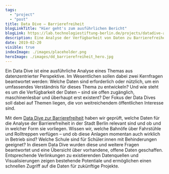 ```yaml
---
tags:
  - "project"
  - "post"
title: Data Dive – Barrierefreiheit
blogLinkTitle: "Hier geht's zum ausführlichen Bericht"
blogLink: https://lab.technologiestiftung-berlin.de/projects/datadive-accessibility/de/
description: Eine Analyse der Verfügbarkeit von Daten zu Barrierefreiheit in Berlin
date: 2019-02-20
visible: true
indexImage: ./images/placeholder.png
heroImage: ./images/dd_barrierefreiheit_hero.jpg
---
```


Ein Data Dive ist eine ausführliche Analyse eines Themas aus datenzentrierter Perspektive. Im Wesentlichen sollen dabei zwei Kernfragen beantwortet werden: Welche Daten sind erforderlich oder nützlich, um ein umfassendes Verständnis für dieses Thema zu entwickeln? Und wie steht es um die Verfügbarkeit der Daten – sind sie offen zugänglich, maschinenlesbar und überhaupt erst existent? Der Fokus der Data Dives soll dabei auf Themen liegen, die von weitreichendem öffentlichen Interesse sind.

Mit dem [Data Dive zur Barrierefreiheit](https://lab.technologiestiftung-berlin.de/projects/datadive-accessibility/de/) haben wir geprüft, welche Daten für die Analyse der Barrierefreiheit in der Stadt Berlin relevant sind und ob und in welcher Form sie vorliegen. Wissen wir, welche Bahnöfe über Fahrstühle und Rolltreppen verfügen – und ob diese Anlagen momentan auch wirklich in Betrieb sind? Welche Schule sind für Schüler:innen mit Behinderungen geeignet? In diesem Data Dive wurden diese und weitere Fragen beantwortet und eine Übersicht über vorhandene, offene Daten geschaffen. Entsprechende Verlinkungen zu existierenden Datenquellen und Visualisierungen zeigen bestehende Potentiale und ermöglichen einen schnellen Zugriff auf die Daten für zukünftige Projekte.


<ImageSection
  src="barrierefreiheit_screenshot.png"
  caption="Ein Auschnitt aus dem Data Dive"
/>
